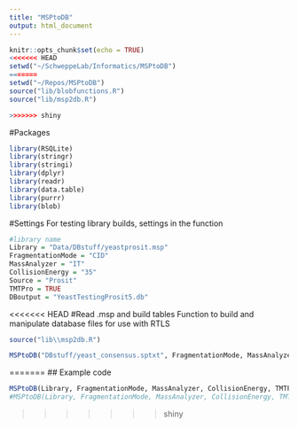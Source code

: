 ---
title: "MSPtoDB"
output: html_document
---

```{r setup, include=FALSE}
knitr::opts_chunk$set(echo = TRUE)
<<<<<<< HEAD
setwd("~/SchweppeLab/Informatics/MSPtoDB")
=======
setwd("~/Repos/MSPtoDB")
source("lib/blobfunctions.R")
source("lib/msp2db.R")

>>>>>>> shiny
```

#Packages
```{r}
library(RSQLite)
library(stringr)
library(stringi)
library(dplyr)
library(readr)
library(data.table)
library(purrr)
library(blob)

```

#Settings
For testing library builds, settings in the function
```{r}
#library name
Library = "Data/DBstuff/yeastprosit.msp"
FragmentationMode = "CID"
MassAnalyzer = "IT"
CollisionEnergy = "35"
Source = "Prosit"
TMTPro = TRUE
DBoutput = "YeastTestingProsit5.db"
```



<<<<<<< HEAD
#Read .msp and build tables 
Function to build and manipulate database files for use with RTLS 
```{r}

source("lib\\msp2db.R")

MSPtoDB("DBstuff/yeast_consensus.sptxt", FragmentationMode, MassAnalyzer, CollisionEnergy, TMTPro, "RTLS Databases/YeastTesting54.db", Source)

```
=======
## Example code
```{r}
MSPtoDB(Library, FragmentationMode, MassAnalyzer, CollisionEnergy, TMTPro, DBoutput, Source)
#MSPtoDB(Library, FragmentationMode, MassAnalyzer, CollisionEnergy, TMTPro, DBoutput, Source) {

```


>>>>>>> shiny
